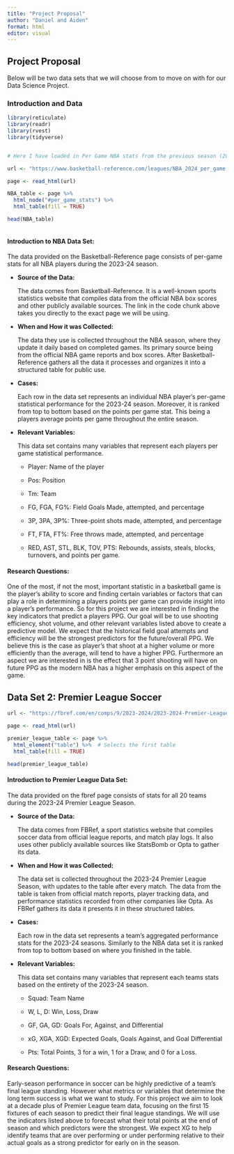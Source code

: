 ---
title: "Project Proposal"
author: "Daniel and Aiden"
format: html
editor: visual
---

## Project Proposal

Below will be two data sets that we will choose from to move on with for our Data Science Project.

### Introduction and Data

```{r}
library(reticulate)
library(readr)
library(rvest)
library(tidyverse)


# Here I have loaded in Per Game NBA stats from the previous season (2023-24)

url <- "https://www.basketball-reference.com/leagues/NBA_2024_per_game.html"

page <- read_html(url)

NBA_table <- page %>%
  html_node("#per_game_stats") %>%
  html_table(fill = TRUE)

head(NBA_table)


```

```         
```

#### Introduction to NBA Data Set:

The data provided on the Basketball-Reference page consists of per-game stats for all NBA players during the 2023-24 season.

-   **Source of the Data:**

    The data comes from Basketball-Reference. It is a well-known sports statistics website that compiles data from the official NBA box scores and other publicly available sources. The link in the code chunk above takes you directly to the exact page we will be using.

-   **When and How it was Collected:**

    The data they use is collected throughout the NBA season, where they update it daily based on completed games. Its primary source being from the official NBA game reports and box scores. After Basketball-Reference gathers all the data it processes and organizes it into a structured table for public use.

-   **Cases:**

    Each row in the data set represents an individual NBA player's per-game statistical performance for the 2023-24 season. Moreover, it is ranked from top to bottom based on the points per game stat. This being a players average points per game throughout the entire season.

-   **Relevant Variables:**

    This data set contains many variables that represent each players per game statistical performance.

    -   Player: Name of the player

    -   Pos: Position

    -   Tm: Team

    -   FG, FGA, FG%: Field Goals Made, attempted, and percentage

    -   3P, 3PA, 3P%: Three-point shots made, attempted, and percentage

    -   FT, FTA, FT%: Free throws made, attempted, and percentage

    -   RED, AST, STL, BLK, TOV, PTS: Rebounds, assists, steals, blocks, turnovers, and points per game.

#### Research Questions: 

One of the most, if not the most, important statistic in a basketball game is the player's ability to score and finding certain variables or factors that can play a role in determining a players points per game can provide insight into a player's performance. So for this project we are interested in finding the key indicators that predict a players PPG. Our goal will be to use shooting efficiency, shot volume, and other relevant variables listed above to create a predictive model. We expect that the historical field goal attempts and efficiency will be the strongest predictors for the future/overall PPG. We believe this is the case as player's that shoot at a higher volume or more efficiently than the average, will tend to have a higher PPG. Furthermore an aspect we are interested in is the effect that 3 point shooting will have on future PPG as the modern NBA has a higher emphasis on this aspect of the game.

## Data Set 2: Premier League Soccer

```{r}

url <- "https://fbref.com/en/comps/9/2023-2024/2023-2024-Premier-League-Stats"

page <- read_html(url)

premier_league_table <- page %>%
  html_element("table") %>%  # Selects the first table
  html_table(fill = TRUE) 

head(premier_league_table)
```

#### Introduction to Premier League Data Set:

The data provided on the fbref page consists of stats for all 20 teams during the 2023-24 Premier League Season.

-   **Source of the Data:**

    The data comes from FBRef, a sport statistics website that compiles soccer data from official league reports, and match play logs. It also uses other publicly available sources like StatsBomb or Opta to gather its data.

-   **When and How it was Collected:**

    The data set is collected throughout the 2023-24 Premier League Season, with updates to the table after every match. The data from the table is taken from official match reports, player tracking data, and performance statistics recorded from other companies like Opta. As FBRef gathers its data it presents it in these structured tables.

-   **Cases:**

    Each row in the data set represents a team's aggregated performance stats for the 2023-24 seasons. Similarly to the NBA data set it is ranked from top to bottom based on where you finished in the table.

-   **Relevant Variables:**

    This data set contains many variables that represent each teams stats based on the entirety of the 2023-24 season.

    -   Squad: Team Name

    -   W, L, D: Win, Loss, Draw

    -   GF, GA, GD: Goals For, Against, and Differential

    -   xG, XGA, XGD: Expected Goals, Goals Against, and Goal Differential

    -   Pts: Total Points, 3 for a win, 1 for a Draw, and 0 for a Loss.

#### Research Questions:

Early-season performance in soccer can be highly predictive of a team's final league standing. However what metrics or variables that determine the long term success is what we want to study. For this project we aim to look at a decade plus of Premier League team data, focusing on the first 15 fixtures of each season to predict their final league standings. We will use the indicators listed above to forecast what their total points at the end of season and which predictors were the strongest. We expect XG to help identify teams that are over performing or under performing relative to their actual goals as a strong predictor for early on in the season.
